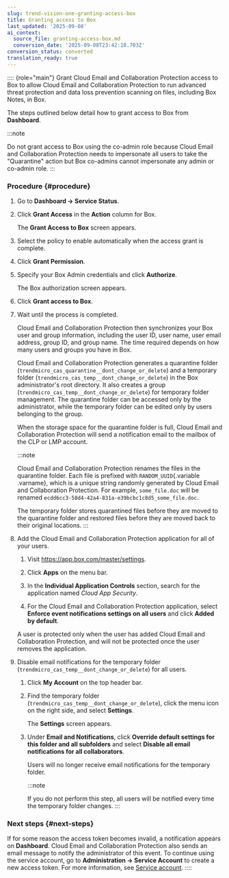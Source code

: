 ```yaml
---
slug: trend-vision-one-granting-access-box
title: Granting access to Box
last_updated: '2025-09-08'
ai_context:
  source_file: granting-access-box.md
  conversion_date: '2025-09-08T23:42:18.703Z'
conversion_status: converted
translation_ready: true
---
```


:::: {role="main"}
Grant Cloud Email and Collaboration Protection access to Box to allow Cloud Email and Collaboration Protection to run advanced threat protection and data loss prevention scanning on files, including Box Notes, in Box.

The steps outlined below detail how to grant access to Box from **Dashboard**.

:::note

Do not grant access to Box using the co-admin role because Cloud Email and Collaboration Protection needs to impersonate all users to take the "Quarantine" action but Box co-admins cannot impersonate any admin or co-admin role.
:::

### Procedure {#procedure}

1.  Go to **Dashboard → Service Status**.

2.  Click **Grant Access** in the **Action** column for Box.

    The **Grant Access to Box** screen appears.

3.  Select the policy to enable automatically when the access grant is complete.

4.  Click **Grant Permission**.

5.  Specify your Box Admin credentials and click **Authorize**.

    The Box authorization screen appears.

6.  Click **Grant access to Box**.

7.  Wait until the process is completed.

    Cloud Email and Collaboration Protection then synchronizes your Box user and group information, including the user ID, user name, user email address, group ID, and group name. The time required depends on how many users and groups you have in Box.

    Cloud Email and Collaboration Protection generates a quarantine folder (`trendmicro_cas_quarantine__dont_change_or_delete`) and a temporary folder (`trendmicro_cas_temp__dont_change_or_delete`) in the Box administrator's root directory. It also creates a group (`trendmicro_cas_temp__dont_change_or_delete`) for temporary folder management. The quarantine folder can be accessed only by the administrator, while the temporary folder can be edited only by users belonging to the group.

    When the storage space for the quarantine folder is full, Cloud Email and Collaboration Protection will send a notification email to the mailbox of the CLP or LMP account.

    :::note

    Cloud Email and Collaboration Protection renames the files in the quarantine folder. Each file is prefixed with `RANDOM_UUID`{.variable .varname}, which is a unique string randomly generated by Cloud Email and Collaboration Protection. For example, `some_file.doc` will be renamed `ecdd6cc3-58d4-42a4-831a-e39bcbc1c8d5_some_file.doc`.

    The temporary folder stores quarantined files before they are moved to the quarantine folder and restored files before they are moved back to their original locations.
    :::

8.  Add the Cloud Email and Collaboration Protection application for all of your users.

    1.  Visit <https://app.box.com/master/settings>.

    2.  Click **Apps** on the menu bar.

    3.  In the **Individual Application Controls** section, search for the application named *Cloud App Security*.

    4.  For the Cloud Email and Collaboration Protection application, select **Enforce event notifications settings on all users** and click **Added by default**.

    A user is protected only when the user has added Cloud Email and Collaboration Protection, and will not be protected once the user removes the application.

9.  Disable email notifications for the temporary folder (`trendmicro_cas_temp__dont_change_or_delete`) for all users.

    1.  Click **My Account** on the top header bar.

    2.  Find the temporary folder (`trendmicro_cas_temp__dont_change_or_delete`), click the menu icon on the right side, and select **Settings**.

        The **Settings** screen appears.

    3.  Under **Email and Notifications**, click **Override default settings for this folder and all subfolders** and select **Disable all email notifications for all collaborators**.

        Users will no longer receive email notifications for the temporary folder.

        :::note

        If you do not perform this step, all users will be notified every time the temporary folder changes.
        :::

### Next steps {#next-steps}

If for some reason the access token becomes invalid, a notification appears on **Dashboard**. Cloud Email and Collaboration Protection also sends an email message to notify the administrator of this event. To continue using the service account, go to **Administration → Service Account** to create a new access token. For more information, see [Service account](service-account-cloud-apps.mdx).
::::
